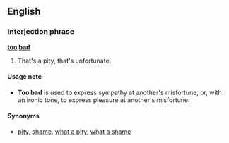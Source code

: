==English==
===Interjection phrase===
'''[[too]] [[bad]]'''

#That's a pity, that's unfortunate.

====Usage note====
*'''Too bad''' is used to express sympathy at another's misfortune, or, with an ironic tone, to express pleasure at another's misfortune.

====Synonyms====
*[[pity]], [[shame]], [[what a pity]], [[what a shame]]